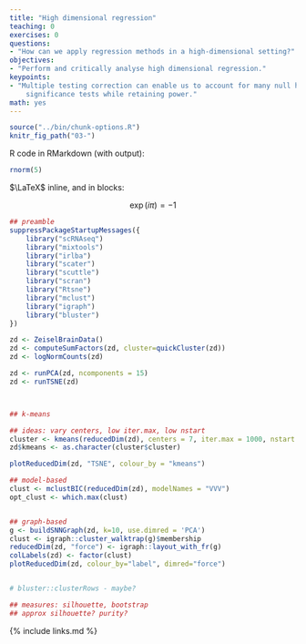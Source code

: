```yaml
---
title: "High dimensional regression"
teaching: 0
exercises: 0
questions:
- "How can we apply regression methods in a high-dimensional setting?"
objectives:
- "Perform and critically analyse high dimensional regression."
keypoints:
- "Multiple testing correction can enable us to account for many null hypothesis
    significance tests while retaining power."
math: yes
---
```



```r
source("../bin/chunk-options.R")
knitr_fig_path("03-")
```

R code in RMarkdown (with output):

```r
rnorm(5)
```

$\LaTeX$ inline, and in blocks:


$$
    \exp(i\pi) = -1
$$


```r
## preamble
suppressPackageStartupMessages({
    library("scRNAseq")
    library("mixtools")
    library("irlba")
    library("scater")
    library("scuttle")
    library("scran")
    library("Rtsne")
    library("mclust")
    library("igraph")
    library("bluster")
})

zd <- ZeiselBrainData()
zd <- computeSumFactors(zd, cluster=quickCluster(zd))
zd <- logNormCounts(zd)

zd <- runPCA(zd, ncomponents = 15)
zd <- runTSNE(zd)



## k-means

## ideas: vary centers, low iter.max, low nstart
cluster <- kmeans(reducedDim(zd), centers = 7, iter.max = 1000, nstart = 100)
zd$kmeans <- as.character(cluster$cluster)

plotReducedDim(zd, "TSNE", colour_by = "kmeans")

## model-based
clust <- mclustBIC(reducedDim(zd), modelNames = "VVV")
opt_clust <- which.max(clust)


## graph-based
g <- buildSNNGraph(zd, k=10, use.dimred = 'PCA')
clust <- igraph::cluster_walktrap(g)$membership
reducedDim(zd, "force") <- igraph::layout_with_fr(g)
colLabels(zd) <- factor(clust)
plotReducedDim(zd, colour_by="label", dimred="force")


# bluster::clusterRows - maybe?

## measures: silhouette, bootstrap
## approx silhouette? purity?
```


{% include links.md %}


